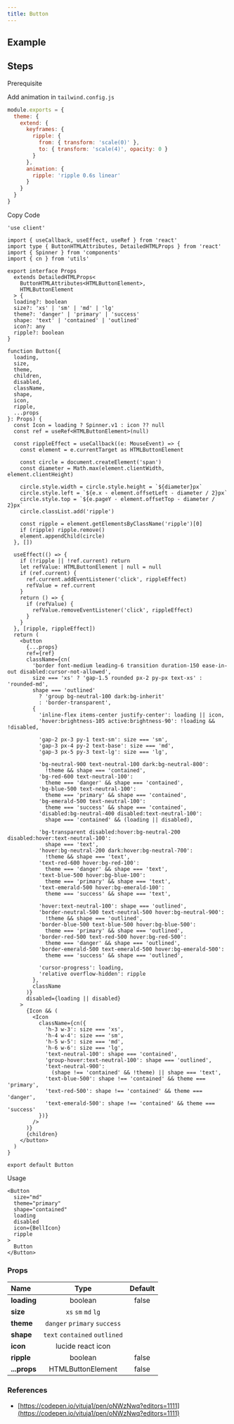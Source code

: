 ```yaml
---
title: Button
---
```


## Example

<Storybook url="https://workshop.kidow.me/?path=/docs/components-button-v1--docs" />

## Steps

<Steps>

<Step>Prerequisite</Step>

<Blocks>
  <LinkBlock icon="components" name="Spinner" slug="/components/spinner" />
  <LinkBlock icon="utils" name="cn" slug="/utils/cn" />
</Blocks>

<Step>Add animation in `tailwind.config.js`</Step>

```js
module.exports = {
  theme: {
    extend: {
      keyframes: {
        ripple: {
          from: { transform: 'scale(0)' },
          to: { transform: 'scale(4)', opacity: 0 }
        }
      },
      animation: {
        ripple: 'ripple 0.6s linear'
      }
    }
  }
}
```

<Step>Copy Code</Step>

```tsx title="components/Button/index.tsx"
'use client'

import { useCallback, useEffect, useRef } from 'react'
import type { ButtonHTMLAttributes, DetailedHTMLProps } from 'react'
import { Spinner } from 'components'
import { cn } from 'utils'

export interface Props
  extends DetailedHTMLProps<
    ButtonHTMLAttributes<HTMLButtonElement>,
    HTMLButtonElement
  > {
  loading?: boolean
  size?: 'xs' | 'sm' | 'md' | 'lg'
  theme?: 'danger' | 'primary' | 'success'
  shape: 'text' | 'contained' | 'outlined'
  icon?: any
  ripple?: boolean
}

function Button({
  loading,
  size,
  theme,
  children,
  disabled,
  className,
  shape,
  icon,
  ripple,
  ...props
}: Props) {
  const Icon = loading ? Spinner.v1 : icon ?? null
  const ref = useRef<HTMLButtonElement>(null)

  const rippleEffect = useCallback((e: MouseEvent) => {
    const element = e.currentTarget as HTMLButtonElement

    const circle = document.createElement('span')
    const diameter = Math.max(element.clientWidth, element.clientHeight)

    circle.style.width = circle.style.height = `${diameter}px`
    circle.style.left = `${e.x - element.offsetLeft - diameter / 2}px`
    circle.style.top = `${e.pageY - element.offsetTop - diameter / 2}px`
    circle.classList.add('ripple')

    const ripple = element.getElementsByClassName('ripple')[0]
    if (ripple) ripple.remove()
    element.appendChild(circle)
  }, [])

  useEffect(() => {
    if (!ripple || !ref.current) return
    let refValue: HTMLButtonElement | null = null
    if (ref.current) {
      ref.current.addEventListener('click', rippleEffect)
      refValue = ref.current
    }
    return () => {
      if (refValue) {
        refValue.removeEventListener('click', rippleEffect)
      }
    }
  }, [ripple, rippleEffect])
  return (
    <button
      {...props}
      ref={ref}
      className={cn(
        'border font-medium leading-6 transition duration-150 ease-in-out disabled:cursor-not-allowed',
        size === 'xs' ? 'gap-1.5 rounded px-2 py-px text-xs' : 'rounded-md',
        shape === 'outlined'
          ? 'group bg-neutral-100 dark:bg-inherit'
          : 'border-transparent',
        {
          'inline-flex items-center justify-center': loading || icon,
          'hover:brightness-105 active:brightness-90': !loading && !disabled,

          'gap-2 px-3 py-1 text-sm': size === 'sm',
          'gap-3 px-4 py-2 text-base': size === 'md',
          'gap-3 px-5 py-3 text-lg': size === 'lg',

          'bg-neutral-900 text-neutral-100 dark:bg-neutral-800':
            !theme && shape === 'contained',
          'bg-red-600 text-neutral-100':
            theme === 'danger' && shape === 'contained',
          'bg-blue-500 text-neutral-100':
            theme === 'primary' && shape === 'contained',
          'bg-emerald-500 text-neutral-100':
            theme === 'success' && shape === 'contained',
          'disabled:bg-neutral-400 disabled:text-neutral-100':
            shape === 'contained' && (loading || disabled),

          'bg-transparent disabled:hover:bg-neutral-200 disabled:hover:text-neutral-100':
            shape === 'text',
          'hover:bg-neutral-200 dark:hover:bg-neutral-700':
            !theme && shape === 'text',
          'text-red-600 hover:bg-red-100':
            theme === 'danger' && shape === 'text',
          'text-blue-500 hover:bg-blue-100':
            theme === 'primary' && shape === 'text',
          'text-emerald-500 hover:bg-emerald-100':
            theme === 'success' && shape === 'text',

          'hover:text-neutral-100': shape === 'outlined',
          'border-neutral-500 text-neutral-500 hover:bg-neutral-900':
            !theme && shape === 'outlined',
          'border-blue-500 text-blue-500 hover:bg-blue-500':
            theme === 'primary' && shape === 'outlined',
          'border-red-500 text-red-500 hover:bg-red-500':
            theme === 'danger' && shape === 'outlined',
          'border-emerald-500 text-emerald-500 hover:bg-emerald-500':
            theme === 'success' && shape === 'outlined',

          'cursor-progress': loading,
          'relative overflow-hidden': ripple
        },
        className
      )}
      disabled={loading || disabled}
    >
      {Icon && (
        <Icon
          className={cn({
            'h-3 w-3': size === 'xs',
            'h-4 w-4': size === 'sm',
            'h-5 w-5': size === 'md',
            'h-6 w-6': size === 'lg',
            'text-neutral-100': shape === 'contained',
            'group-hover:text-neutral-100': shape === 'outlined',
            'text-neutral-900':
              (shape !== 'contained' && !theme) || shape === 'text',
            'text-blue-500': shape !== 'contained' && theme === 'primary',
            'text-red-500': shape !== 'contained' && theme === 'danger',
            'text-emerald-500': shape !== 'contained' && theme === 'success'
          })}
        />
      )}
      {children}
    </button>
  )
}

export default Button
```

<Step>Usage</Step>

```tsx
<Button
  size="md"
  theme="primary"
  shape="contained"
  loading
  disabled
  icon={BellIcon}
  ripple
>
  Button
</Button>
```

</Steps>

### Props

| Name         |             Type              | Default |
| :----------- | :---------------------------: | :-----: |
| **loading**  |            boolean            |  false  |
| **size**     |      `xs` `sm` `md` `lg`      |         |
| **theme**    | `danger` `primary` `success`  |         |
| **shape**    | `text` `contained` `outlined` |         |
| **icon**     |       lucide react icon       |         |
| **ripple**   |            boolean            |  false  |
| **...props** |       HTMLButtonElement       |  false  |

### References

- [https://codepen.io/vituja1/pen/oNWzNwq?editors=1111](https://codepen.io/vituja1/pen/oNWzNwq?editors=1111)
